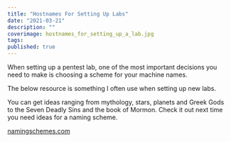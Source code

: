 ```yaml
---
title: "Hostnames For Setting Up Labs"
date: "2021-03-21"
description: ""
coverimage: hostnames_for_setting_up_a_lab.jpg
tags: 
published: true
---
```


When setting up a pentest lab, one of the most important decisions you need to make is choosing a scheme for your machine names. 

The below resource is something I often use when setting up new labs. 

You can get ideas ranging from mythology, stars, planets and Greek Gods to the Seven Deadly Sins and the book of Mormon. Check it out next time you need ideas for a naming scheme. 

[namingschemes.com](https://namingschemes.com/)